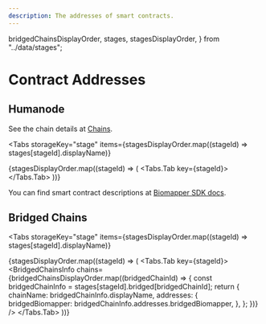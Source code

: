 ```yaml
---
description: The addresses of smart contracts.
---
```


  bridgedChainsDisplayOrder,
  stages,
  stagesDisplayOrder,
} from "../data/stages";

# Contract Addresses

## Humanode

See the chain details at [Chains](https://link.humanode.io/docs/chains).

<Tabs
  storageKey="stage"
  items={stagesDisplayOrder.map((stageId) => stages[stageId].displayName)}
>
  {stagesDisplayOrder.map((stageId) => (
    <Tabs.Tab key={stageId}>
      <HumanodeChainInfo
        biomapperAddress={stages[stageId].humanode.addresses.biomapper}
        biomapperLogAddress={stages[stageId].humanode.addresses.biomapperLog}
        uiUrl={stages[stageId].humanode.uiUrl}
      />
    </Tabs.Tab>
  ))}
</Tabs>

You can find smart contract descriptions
at [Biomapper SDK docs](https://link.humanode.io/docs/biomapper-sdk).

## Bridged Chains

<Tabs
  storageKey="stage"
  items={stagesDisplayOrder.map((stageId) => stages[stageId].displayName)}
>
  {stagesDisplayOrder.map((stageId) => (
    <Tabs.Tab key={stageId}>
      <BridgedChainsInfo
        chains={bridgedChainsDisplayOrder.map((bridgedChainId) => {
          const bridgedChainInfo = stages[stageId].bridged[bridgedChainId];
          return {
            chainName: bridgedChainInfo.displayName,
            addresses: {
              bridgedBiomapper: bridgedChainInfo.addresses.bridgedBiomapper,
            },
          };
        })}
      />
    </Tabs.Tab>
  ))}
</Tabs>

